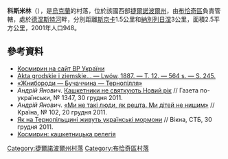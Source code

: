 {{coord|48|52|58|N|25|14|42|E|scale:30000|display=title}}

'''科斯米林'''（{{lang-uk|Космирин}}），是[[烏克蘭|烏克蘭]]的村落，位於該國西部[[捷爾諾波爾州|捷爾諾波爾州]]，由[[布恰奇區|布恰奇區]]負責管轄，處於[[德涅斯特河|德涅斯特河]]畔，分別距離[[斯京卡_(布恰奇區)|斯京卡]]1.5公里和[[納別列日涅_(布恰奇區)|納別列日涅]]3公里，面積2.5平方公里，2001年人口948。

==參考資料==
* [http://w1.c1.rada.gov.ua/pls/z7503/A005?rf7571=30631 Космирин на сайт ВР України]
* [http://polona.pl/item/665606/132/ Аkta grоdskіe i ziеmskіe… — Lwów, 1887. — Т. 12. — 564 s. — S. 245.]
* [http://zhnyborody.te.ua/ «Жнибороди — Бучаччина — Тернопілля»]
* ''Андрій Янович''. [http://gazeta.ua/articles/people-newspaper/_kashketniki-ne-svyatkuyut-novij-rik/416629 Кашкетники не святкують Новий рік] // Газета по-українськи, № 1347, 30 грудня 2011.
* ''Андрій Янович''. [http://gazeta.ua/articles/people-and-things-journal/415244 «Ми не такі люди, як решта. Ми дітей не нищим»] // Країна, № 102, 20 грудня 2011.
* [http://vikna.stb.ua/ua/news/2011/12/30/88669 Як на Тернопільщині живуть українські мормони] // Вікна, СТБ, 30 грудня 2011.
* [https://web.archive.org/web/20160426204733/http://tinigard.info/2010/01/26/kosmyryn-religion/ Космирин: кашкетницька релегія]

{{DEFAULTSORT:Космирин}}
[[Category:捷爾諾波爾州村落|Category:捷爾諾波爾州村落]]
[[Category:布恰奇區村落|Category:布恰奇區村落]]


{{Ternopil-geo-stub}}